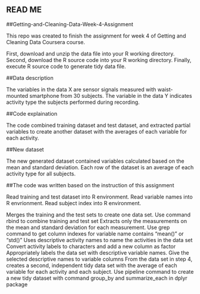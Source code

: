 ## READ ME

##Getting-and-Cleaning-Data-Week-4-Assignment

This repo was created to finish the assignment for week 4 of Getting and Cleaning Data Coursera course.

First, download and unzip the data file into your R working directory.
Second, download the R source code into your R working directory.
Finally, execute R source code to generate tidy data file.

##Data description

The variables in the data X are sensor signals measured with waist-mounted smartphone from 30 subjects. The variable in the data Y indicates activity type the subjects performed during recording.

##Code explaination

The code combined training dataset and test dataset, and extracted partial variables to create another dataset with the averages of each variable for each activity.

##New dataset

The new generated dataset contained variables calculated based on the mean and standard deviation. Each row of the dataset is an average of each activity type for all subjects.

##The code was written based on the instruction of this assignment

Read training and test dataset into R environment. Read variable names into R envrionment. Read subject index into R environment.

Merges the training and the test sets to create one data set. Use command rbind to combine training and test set
Extracts only the measurements on the mean and standard deviation for each measurement. Use grep command to get column indexes for variable name contains "mean()" or "std()"
Uses descriptive activity names to name the activities in the data set Convert activity labels to characters and add a new column as factor
Appropriately labels the data set with descriptive variable names. Give the selected descriptive names to variable columns
From the data set in step 4, creates a second, independent tidy data set with the average of each variable for each activity and each subject. Use pipeline command to create a new tidy dataset with command group_by and summarize_each in dplyr package